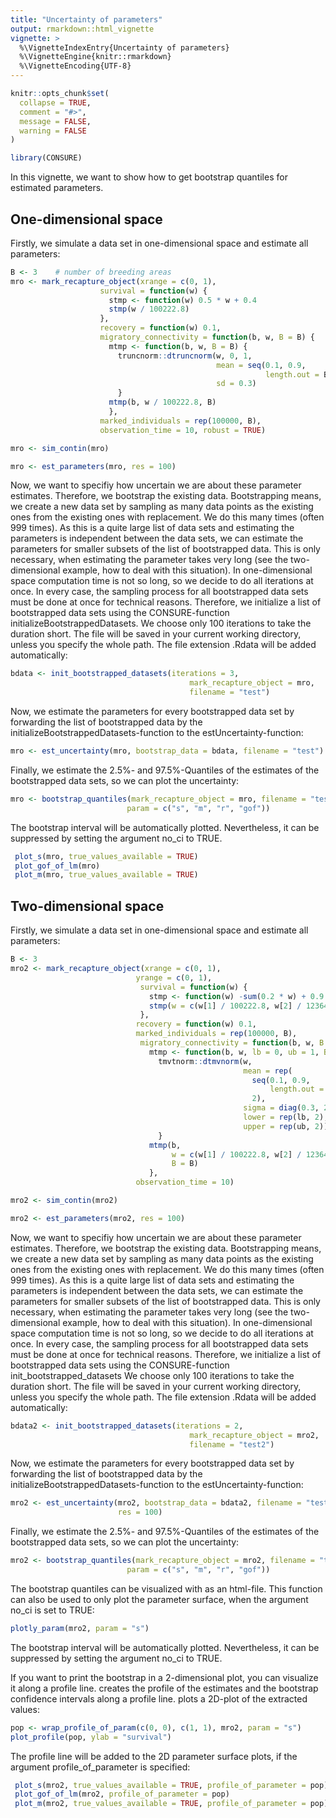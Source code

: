 ```yaml
---
title: "Uncertainty of parameters"
output: rmarkdown::html_vignette
vignette: >
  %\VignetteIndexEntry{Uncertainty of parameters}
  %\VignetteEngine{knitr::rmarkdown}
  %\VignetteEncoding{UTF-8}
---
```


```r
knitr::opts_chunk$set(
  collapse = TRUE,
  comment = "#>",
  message = FALSE,
  warning = FALSE
)
```

```r
library(CONSURE)
```

In this vignette, we want to show how to get bootstrap quantiles for estimated parameters.

## One-dimensional space

Firstly, we simulate a data set in one-dimensional space and estimate all parameters:

```r
B <- 3    # number of breeding areas
mro <- mark_recapture_object(xrange = c(0, 1),
                    survival = function(w) {
                      stmp <- function(w) 0.5 * w + 0.4
                      stmp(w / 100222.8)
                    },
                    recovery = function(w) 0.1,
                    migratory_connectivity = function(b, w, B = B) {
                      mtmp <- function(b, w, B = B) {
                        truncnorm::dtruncnorm(w, 0, 1,
                                              mean = seq(0.1, 0.9,
                                                         length.out = B)[b],
                                              sd = 0.3)
                        }
                      mtmp(b, w / 100222.8, B)
                      },
                    marked_individuals = rep(100000, B),
                    observation_time = 10, robust = TRUE)

mro <- sim_contin(mro)

mro <- est_parameters(mro, res = 100)
```

Now, we want to specifiy how uncertain we are about these parameter estimates. Therefore, we bootstrap the existing data. Bootstrapping means, we create a new data set by sampling as many data points as the existing ones from the existing ones with replacement. We do this many times (often 999 times). As this is a quite large list of data sets and estimating the parameters is independent between the data sets, we can estimate the parameters for smaller subsets of the list of bootstrapped data. This is only necessary, when estimating the parameter takes very long (see the two-dimensional example, how to deal with this situation). In one-dimensional space computation time is not so long, so we decide to do all iterations at once. In every case, the sampling process for all bootstrapped data sets must be done at once for technical reasons. Therefore, we initialize a list of bootstrapped data sets using the CONSURE-function initializeBootstrappedDatasets. We choose only 100 iterations to take the duration short. The file will be saved in your current working directory, unless you specify the whole path. The file extension .Rdata will be added automatically:

```r
bdata <- init_bootstrapped_datasets(iterations = 3,
                                        mark_recapture_object = mro,
                                        filename = "test")
```

Now, we estimate the parameters for every bootstrapped data set by forwarding the list of bootstrapped data by the initializeBootstrappedDatasets-function to the estUncertainty-function:
```r
mro <- est_uncertainty(mro, bootstrap_data = bdata, filename = "test")
```

Finally, we estimate the 2.5%- and 97.5%-Quantiles of the estimates of the bootstrapped data sets, so we can plot the uncertainty:
```r
mro <- bootstrap_quantiles(mark_recapture_object = mro, filename = "test",
                          param = c("s", "m", "r", "gof"))
```

The bootstrap interval will be automatically plotted. Nevertheless, it can be suppressed by setting the argument no_ci to TRUE.

```r
 plot_s(mro, true_values_available = TRUE)
 plot_gof_of_lm(mro)
 plot_m(mro, true_values_available = TRUE)
```


## Two-dimensional space

Firstly, we simulate a data set in one-dimensional space and estimate all parameters:

```r
B <- 3
mro2 <- mark_recapture_object(xrange = c(0, 1),
                            yrange = c(0, 1),
                             survival = function(w) {
                               stmp <- function(w) -sum(0.2 * w) + 0.9
                               stmp(w = c(w[1] / 100222.8, w[2] / 123642.5))
                             },
                            recovery = function(w) 0.1,
                            marked_individuals = rep(100000, B),
                             migratory_connectivity = function(b, w, B = B) {
                               mtmp <- function(b, w, lb = 0, ub = 1, B = B) {
                                 tmvtnorm::dtmvnorm(w,
                                                    mean = rep(
                                                      seq(0.1, 0.9,
                                                          length.out = B)[b],
                                                      2),
                                                    sigma = diag(0.3, 2),
                                                    lower = rep(lb, 2),
                                                    upper = rep(ub, 2))
                                 }
                               mtmp(b,
                                    w = c(w[1] / 100222.8, w[2] / 123642.5),
                                    B = B)
                               },
                            observation_time = 10)

mro2 <- sim_contin(mro2)

mro2 <- est_parameters(mro2, res = 100)
```

Now, we want to specifiy how uncertain we are about these parameter estimates. Therefore, we bootstrap the existing data. Bootstrapping means, we create a new data set by sampling as many data points as the existing ones from the existing ones with replacement. We do this many times (often 999 times). As this is a quite large list of data sets and estimating the parameters is independent between the data sets, we can estimate the parameters for smaller subsets of the list of bootstrapped data. This is only necessary, when estimating the parameter takes very long (see the two-dimensional example, how to deal with this situation). In one-dimensional space computation time is not so long, so we decide to do all iterations at once. In every case, the sampling process for all bootstrapped data sets must be done at once for technical reasons. Therefore, we initialize a list of bootstrapped data sets using the CONSURE-function init_bootstrapped_datasets We choose only 100 iterations to take the duration short. The file will be saved in your current working directory, unless you specify the whole path. The file extension .Rdata will be added automatically:

```r
bdata2 <- init_bootstrapped_datasets(iterations = 2,
                                        mark_recapture_object = mro2,
                                        filename = "test2")
```

Now, we estimate the parameters for every bootstrapped data set by forwarding the list of bootstrapped data by the initializeBootstrappedDatasets-function to the estUncertainty-function:
```r
mro2 <- est_uncertainty(mro2, bootstrap_data = bdata2, filename = "test",
                        res = 100)
```

Finally, we estimate the 2.5%- and 97.5%-Quantiles of the estimates of the bootstrapped data sets, so we can plot the uncertainty:
```r
mro2 <- bootstrap_quantiles(mark_recapture_object = mro2, filename = "test",
                          param = c("s", "m", "r", "gof"))
```

The bootstrap quantiles can be visualized with \code{\link{plotly_param}} as an html-file. This function can also be used to only plot the parameter surface, when the argument no_ci is set to TRUE:

```r
plotly_param(mro2, param = "s")
```

The bootstrap interval will be automatically plotted. Nevertheless, it can be suppressed by setting the argument no_ci to TRUE.

If you want to print the bootstrap in a 2-dimensional plot, you can visualize it along a profile line. \code{\link{wrap_profile_of_param}} creates the profile of the estimates and the bootstrap
confidence intervals along a profile line. \code{\link{plot_profile}} plots a 2D-plot of the
extracted values:

```r
pop <- wrap_profile_of_param(c(0, 0), c(1, 1), mro2, param = "s")
plot_profile(pop, ylab = "survival")
```

The profile line will be added to the 2D parameter surface plots, if the argument
profile_of_parameter is specified:

```r
 plot_s(mro2, true_values_available = TRUE, profile_of_parameter = pop)
 plot_gof_of_lm(mro2, profile_of_parameter = pop)
 plot_m(mro2, true_values_available = TRUE, profile_of_parameter = pop)
```

